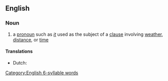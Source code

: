 ==English==

===Noun===
{{examples|It is snowing. It is getting late.}}
{{en-noun}}

# a [[pronoun]] such as ''[[it]]'' used as the subject of a [[clause]] involving [[weather]], [[distance]], or [[time]]

====Translations====
{{trans-top|pronoun when used as subject}}
* Dutch: {{t|nl|loos onderwerp|n}}
{{trans-mid}}
{{trans-bottom}}

[[Category:English 6-syllable words]]